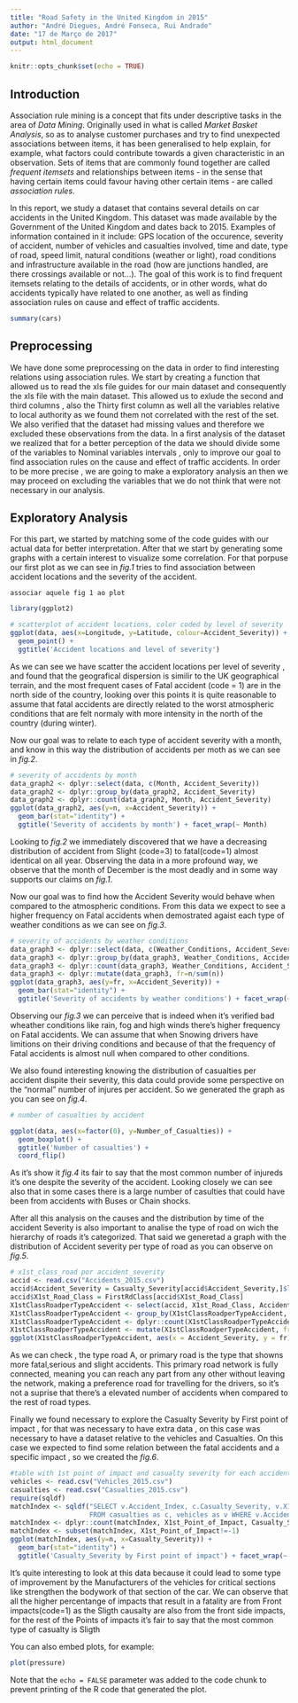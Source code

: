 ```yaml
---
title: "Road Safety in the United Kingdom in 2015"
author: "André Diegues, André Fonseca, Rui Andrade"
date: "17 de Março de 2017"
output: html_document
---
```


```r
knitr::opts_chunk$set(echo = TRUE)
```

## Introduction

Association rule mining is a concept that fits under descriptive tasks in the area of _Data Mining_. Originally used in what is called _Market Basket Analysis_, so as to analyse customer purchases and try to find unexpected associations between items, it has been generalised to help explain, for example, what factors could contribute towards a given characteristic in an observation. Sets of items that are commonly found together are called _frequent itemsets_ and relationships between items - in the sense that having certain items could favour having other certain items - are called _association rules_.

In this report, we study a dataset that contains several details on car accidents in the United Kingdom. This dataset was made available by the Government of the United Kingdom and dates back to 2015. Examples of information contained in it include: GPS location of the occurence, severity of accident, number of vehicles and casualties involved, time and date, type of road, speed limit, natural conditions (weather or light), road conditions and infrastructure available in the road (how are junctions handled, are there crossings available or not...). The goal of this work is to find frequent itemsets relating to the details of accidents, or in other words, what do accidents typically have related to one another, as well as finding association rules on cause and effect of traffic accidents.

```r
summary(cars)
```

## Preprocessing
We have done some preprocessing on the data in order to find interesting relations using association rules. We start by creating a function that allowed us to read the xls file guides for our main dataset and consequently the xls file with the main dataset.
This allowed us to exlude the second and third columns , also the Thirty first column as well all the variables relative to local authority as we found them not correlated with the rest of the set. 
We also verified that the dataset had missing values and therefore we excluded these observations from the data.
In a first analysis of the dataset we realized that for a better perception of the data we should divide some of the variables to Nominal variables intervals , only to improve our goal to find association rules on the cause and effect of traffic  accidents. In order to be more precise , we are going to make a exploratory analysis an then we may proceed on excluding the variables that we do not think that were not necessary in our analysis.


## Exploratory Analysis
For this part, we started by matching some of the code guides with our actual data for better interpretation.
After that we start by generating some graphs with a certain interest to visualize some correlation.
For that porpuse our first plot as we can see in _fig.1_ tries to find association between accident locations and the severity of the accident.

``` associar aquele fig 1 ao plot```
```r
library(ggplot2)

# scatterplot of accident locations, color coded by level of severity
ggplot(data, aes(x=Longitude, y=Latitude, colour=Accident_Severity)) + 
  geom_point() + 
  ggtitle('Accident locations and level of severity')
```

As we can see we have scatter the accident locations per level of severity , and found that the geografical dispersion is similir to the UK geographical terrain, and the most frequent cases of Fatal accident (code = 1) are in the north side of the country, looking over this points it is quite reasonable to assume that fatal accidents are directly related to the worst atmospheric conditions that are felt normaly with more intensity in the north of the country (during winter).

Now our goal was to relate to each type of accident severity with a month, and know in this way the distribution of accidents per moth as we can see in _fig.2_.

```r
# severity of accidents by month
data_graph2 <- dplyr::select(data, c(Month, Accident_Severity))
data_graph2 <- dplyr::group_by(data_graph2, Accident_Severity)
data_graph2 <- dplyr::count(data_graph2, Month, Accident_Severity)
ggplot(data_graph2, aes(y=n, x=Accident_Severity)) + 
  geom_bar(stat="identity") + 
  ggtitle('Severity of accidents by month') + facet_wrap(~ Month)
```

Looking to _fig.2_ we immediately discovered that we have a decreasing distribution of accident from Slight (code=3) to fatal(code=1) almost identical on all year.
Observing the data in a more profound way, we observe that the month of December is the most deadly and in some way supports our claims on _fig.1_.

Now our goal was to find how the Accident Severity would behave when compared to the atmospheric conditions.
From this data we expect to see a higher frequency on Fatal accidents when demostrated agaist each type of weather conditions as we can see on _fig.3_.

```r
# severity of accidents by weather conditions
data_graph3 <- dplyr::select(data, c(Weather_Conditions, Accident_Severity))
data_graph3 <- dplyr::group_by(data_graph3, Weather_Conditions, Accident_Severity)
data_graph3 <- dplyr::count(data_graph3, Weather_Conditions, Accident_Severity)
data_graph3 <- dplyr::mutate(data_graph3, fr=n/sum(n))
ggplot(data_graph3, aes(y=fr, x=Accident_Severity)) + 
  geom_bar(stat="identity") + 
  ggtitle('Severity of accidents by weather conditions') + facet_wrap(~ Weather_Conditions)
```

Observing our _fig.3_ we can perceive that is indeed when it's verified bad wheather conditions like rain, fog and high winds there's higher frequency on Fatal accidents.
We can assume that when Snowing drivers have limitions on their driving conditions and because of that the frequency of Fatal accidents is almost null when compared to other conditions.

We also found interesting knowing the distribution of casualties per accident dispite their severity, this data could provide some perspective on the "normal" number of injures per accident. So we generated the graph as you can see on _fig.4_.

```r
# number of casualties by accident

ggplot(data, aes(x=factor(0), y=Number_of_Casualties)) +
  geom_boxplot() +
  ggtitle('Number of casualties') +
  coord_flip()
```

As it's show it _fig.4_ its fair to say that the most common number of injureds it's one despite the severity of the accident. Looking closely we can see also that in some cases there is a large number of casulties that could have been from accidents with Buses or Chain shocks.


After all this analysis on the causes and the distribution by time of the accident Severity is also important to analise the type of road on wich the hierarchy of roads it's categorized.
That said we generetad a graph with the distribution of Accident severity per type of road as you can observe on _fig.5_.
 
```r

# x1st_class_road por accident_severity
accid <- read.csv("Accidents_2015.csv")
accid$Accident_Severity = Casualty_Severity[accid$Accident_Severity,]$label
accid$X1st_Road_Class = FirstRdClass[accid$X1st_Road_Class]
X1stClassRoadperTypeAccident <- select(accid, X1st_Road_Class, Accident_Severity)
X1stClassRoadperTypeAccident <- group_by(X1stClassRoadperTypeAccident, X1st_Road_Class, Accident_Severity)
X1stClassRoadperTypeAccident <- dplyr::count(X1stClassRoadperTypeAccident, X1st_Road_Class, Accident_Severity)
X1stClassRoadperTypeAccident <- mutate(X1stClassRoadperTypeAccident, fr=n/sum(n))
ggplot(X1stClassRoadperTypeAccident, aes(x = Accident_Severity, y = fr)) + geom_bar(stat="identity") + facet_wrap(~ X1st_Road_Class) + ggtitle("Accident Severity by each 1st Road Class")

```

As we can check , the type road A, or primary road is the type that showns more fatal,serious and slight accidents. This primary road network is fully connected, meaning you can reach any part from any other without leaving the network, making a preference road for travelling for the drivers, so it's not a suprise that there's a elevated number of accidents when compared to the rest of road types.


Finally we found necessary to explore the Casualty Severity by First point of impact , for that was necessary to have extra data , on this case was necessary to have a dataset relative to the vehicles and Casualties.
On this case we expected to find some relation between the fatal accidents and a specific impact , so we created the _fig.6_.
```r

#table with 1st point of impact and casualty severity for each accident
vehicles <- read.csv("Vehicles_2015.csv")
casualties <- read.csv("Casualties_2015.csv")
require(sqldf)
matchIndex <- sqldf("SELECT v.Accident_Index, c.Casualty_Severity, v.X1st_Point_of_Impact
                    FROM casualties as c, vehicles as v WHERE v.Accident_Index = c.Accident_Index")
matchIndex <- dplyr::count(matchIndex, X1st_Point_of_Impact, Casualty_Severity)
matchIndex <- subset(matchIndex, X1st_Point_of_Impact!=-1)
ggplot(matchIndex, aes(y=n, x=Casualty_Severity)) + 
  geom_bar(stat="identity") +
  ggtitle('Casualty_Severity by First point of impact') + facet_wrap(~ X1st_Point_of_Impact)

```

It's quite interesting to look at this data because it could lead to some type of improvement by the Manufacturers of the vehicles for critical sections like strengthen the bodywork of that section of the car.
We can observe that all the higher percentange of impacts that result in a fatality are from Front impacts(code=1) as the Sligth causalty are also from the front side impacts, for the rest of the Points of impacts it's fair to say that the most common type of casualty is Sligth

You can also embed plots, for example:

```r
plot(pressure)
```

Note that the `echo = FALSE` parameter was added to the code chunk to prevent printing of the R code that generated the plot.
